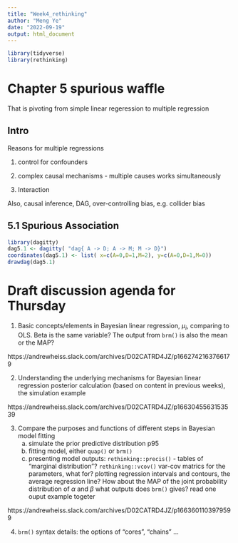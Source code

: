 ```yaml
---
title: "Week4_rethinking"
author: "Meng Ye"
date: "2022-09-19"
output: html_document
---
```


```r
library(tidyverse)
library(rethinking)
```


# Chapter 5 spurious waffle 

That is pivoting from simple linear regeression to multiple regression 

## Intro

Reasons for multiple regressions 

1) control for confounders 

2) complex causal mechanisms - multiple causes works simultaneously 

3) Interaction

Also, causal inference, DAG, over-controlling bias, e.g. collider bias 

## 5.1 Spurious Association 

```r
library(dagitty) 
dag5.1 <- dagitty( "dag{ A -> D; A -> M; M -> D}")  
coordinates(dag5.1) <- list( x=c(A=0,D=1,M=2), y=c(A=0,D=1,M=0))  
drawdag(dag5.1) 
```



# Draft discussion agenda for Thursday 

1. Basic concepts/elements in Bayesian linear regression, $\mu_i$, comparing to OLS. Beta is the same variable? The output from `brm()` is also the mean or the MAP? 

https://andrewheiss.slack.com/archives/D02CATRD4JZ/p1662742163766179


2. Understanding the underlying mechanisms for Bayesian linear regression posterior calculation (based on content in previous weeks), the simulation example

https://andrewheiss.slack.com/archives/D02CATRD4JZ/p1663045563153539

3. Compare the purposes and functions of different steps in Bayesian model fitting
   a. simulate the prior predictive distribution p95 
   b. fitting model, either `quap()` or `brm()`
   c. presenting model outputs: 
    `rethinking::precis()` - tables of "marginal distribution"?     `rethinking::vcov()` var-cov matrics for the parameters, what for? 
    plotting regression intervals and contours, the average regression line? How about the MAP of the joint probability distribution of $\alpha$ and $\beta$
    what outputs does `brm()` gives? read one ouput example togeter
    
  https://andrewheiss.slack.com/archives/D02CATRD4JZ/p1663601103979599
  

4. `brm()` syntax details: the options of "cores", "chains" ... 

